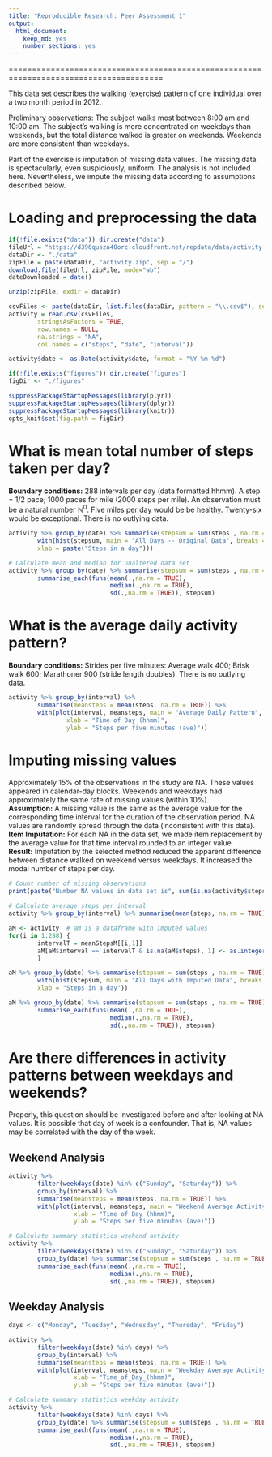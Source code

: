 ```yaml
---
title: "Reproducible Research: Peer Assessment 1"
output: 
  html_document:
    keep_md: yes
    number_sections: yes
---
```

=======================================================================================

This data set describes the walking (exercise) pattern of one individual
over a two month period in 2012. 

Preliminary observations:  The subject walks most between 8:00 am and 10:00 am. The subject's walking is more concentrated on weekdays than weekends, but the total distance walked is greater on weekends. Weekends are more consistent than weekdays.

Part of the exercise is imputation of missing data values.  The missing data is spectacularly, even suspiciously, uniform. The analysis is not included here. Nevertheless, we impute the missing data according to assumptions described below.
 
 
# Loading and preprocessing the data

```r
if(!file.exists("data")) dir.create("data")
fileUrl = "https://d396qusza40orc.cloudfront.net/repdata/data/activity.zip "
dataDir <- "./data"
zipFile = paste(dataDir, "activity.zip", sep = "/")
download.file(fileUrl, zipFile, mode="wb")
dateDownloaded = date()

unzip(zipFile, exdir = dataDir)

csvFiles <- paste(dataDir, list.files(dataDir, pattern = "\\.csv$"), sep = "/")
activity = read.csv(csvFiles, 
        stringsAsFactors = TRUE,
        row.names = NULL,
        na.strings = "NA",
        col.names = c("steps", "date", "interval"))

activity$date <- as.Date(activity$date, format = "%Y-%m-%d")

if(!file.exists("figures")) dir.create("figures")
figDir <- "./figures"

suppressPackageStartupMessages(library(plyr))
suppressPackageStartupMessages(library(dplyr))
suppressPackageStartupMessages(library(knitr))
opts_knit$set(fig.path = figDir) 

```


# What is mean total number of steps taken per day?
**Boundary conditions:**  288 intervals per day (data formatted hhmm). 
A step = 1/2 pace; 1000 paces for mile (2000 steps per mile). 
An observation must be a natural number &#x2115;<sup>0</sup>. 
Five miles per day would be be healthy. Twenty-six would be exceptional. There is no outlying data.
```r

activity %>% group_by(date) %>% summarise(stepsum = sum(steps , na.rm = TRUE)) %>%
        with(hist(stepsum, main = "All Days -- Original Data", breaks = 30, # xaxt = "n",
        xlab = paste("Steps in a day")))

# Calculate mean and median for unaltered data set
activity %>% group_by(date) %>% summarise(stepsum = sum(steps , na.rm = TRUE)) %>%
        summarise_each(funs(mean(.,na.rm = TRUE), 
                            median(.,na.rm = TRUE),
                            sd(.,na.rm = TRUE)), stepsum)

```

# What is the average daily activity pattern?
**Boundary conditions:** Strides per five minutes: Average walk 400; Brisk walk 600; Marathoner 900 (stride length doubles). There is no outlying data.
```r

activity %>% group_by(interval) %>% 
        summarise(meansteps = mean(steps, na.rm = TRUE)) %>%
        with(plot(interval, meansteps, main = "Average Daily Pattern",
                xlab = "Time of Day (hhmm)", 
                ylab = "Steps per five minutes (ave)"))

```



# Imputing missing values
Approximately 15% of the observations in the study are NA. These values appeared in calendar-day blocks. Weekends and weekdays had approximately the same rate of missing values (within 10%).  
**Assumption:**  A missing value is the same as the average value for the corresponding time interval for the duration of the observation period. NA values are randomly spread through the data (inconsistent with this data).  
**Item Imputation:** For each NA in the data set, we made item replacement by the average value for that time interval rounded to an integer value.  
**Result:**  Imputation by the selected method reduced the apparent difference between distance walked on weekend versus weekdays. It increased the modal number of steps per day.  
```r

# Count number of missing observations
print(paste("Number NA values in data set is", sum(is.na(activity$steps)), "of", nrow(activity)))

# Calculate average steps per interval 
activity %>% group_by(interval) %>% summarise(mean(steps, na.rm = TRUE)) ->  meanStepsM

aM <- activity  # aM is a dataframe with imputed values
for(i in 1:288) {
        intervalT = meanStepsM[[i,1]]
        aM[aM$interval == intervalT & is.na(aM$steps), 1] <- as.integer(round(meanStepsM[[i,2]]))
        }

aM %>% group_by(date) %>% summarise(stepsum = sum(steps , na.rm = TRUE)) %>%
        with(hist(stepsum, main = "All Days with Imputed Data", breaks = 30,
        xlab = "Steps in a day"))

aM %>% group_by(date) %>% summarise(stepsum = sum(steps , na.rm = TRUE)) %>%
        summarise_each(funs(mean(.,na.rm = TRUE), 
                            median(.,na.rm = TRUE),
                            sd(.,na.rm = TRUE)), stepsum)
```


# Are there differences in activity patterns between weekdays and weekends?
Properly, this question should be investigated before and after looking at NA values. It is possible that day of week is a confounder.  That is, NA values may be correlated with the day of the week.  

## Weekend Analysis
```r

activity %>% 
        filter(weekdays(date) %in% c("Sunday", "Saturday")) %>%
        group_by(interval) %>% 
        summarise(meansteps = mean(steps, na.rm = TRUE)) %>%
        with(plot(interval, meansteps, main = "Weekend Average Activity",
                  xlab = "Time of Day (hhmm)", 
                  ylab = "Steps per five minutes (ave)"))

# Calculate summary statistics weekend activity
activity %>% 
        filter(weekdays(date) %in% c("Sunday", "Saturday")) %>%
        group_by(date) %>% summarise(stepsum = sum(steps , na.rm = TRUE)) %>%
        summarise_each(funs(mean(.,na.rm = TRUE), 
                            median(.,na.rm = TRUE),
                            sd(.,na.rm = TRUE)), stepsum)
```

## Weekday Analysis
``` r

days <- c("Monday", "Tuesday", "Wednesday", "Thursday", "Friday")

activity %>% 
        filter(weekdays(date) %in% days) %>%
        group_by(interval) %>% 
        summarise(meansteps = mean(steps, na.rm = TRUE)) %>%
        with(plot(interval, meansteps, main = "Weekday Average Activity",
                  xlab = "Time_of_Day_(hhmm)", 
                  ylab = "Steps per five minutes (ave)"))

# Calculate summary statistics weekday activity
activity %>% 
        filter(weekdays(date) %in% days) %>%
        group_by(date) %>% summarise(stepsum = sum(steps , na.rm = TRUE)) %>%
        summarise_each(funs(mean(.,na.rm = TRUE), 
                            median(.,na.rm = TRUE),
                            sd(.,na.rm = TRUE)), stepsum)
```

